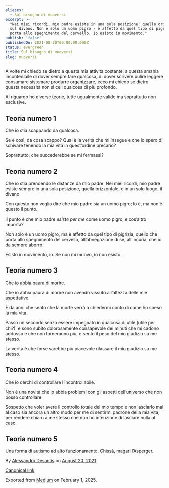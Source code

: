 ```yaml
---
aliases:
  - Sul bisogno di muoversi
excerpt: >-
  "Nei miei ricordi, mio padre esiste in una sola posizione: quella orizzontale
  sul divano. Non è solo un uomo pigro - è affetto da quel tipo di pigrizia che
  porta allo spegnimento del cervello. Io esisto in movimento."
publish: 'false'
publishedOn: 2021-08-20T00:00:00.000Z
status: evergreen
title: Sul bisogno di muoversi
slug: muoversi
---
```

A volte mi chiedo se dietro a questa mia attività costante, a questa smania incontenibile di dover sempre fare qualcosa, di dover scrivere pulire leggere consumare sistemare produrre organizzare, ecco mi chiedo se dietro questa necessità non si celi qualcosa di più profondo.

Al riguardo ho diverse teorie, tutte ugualmente valide ma soprattutto non esclusive.

## Teoria numero 1

Che io stia scappando da qualcosa.

Se è così, da cosa scappo? Qual è la verità che mi insegue e che io spero di schivare tenendo la mia vita in quest’ordine precario?

Soprattutto, che succederebbe se mi fermassi?

## Teoria numero 2

Che io stia prendendo le distanze da mio padre. Nei miei ricordi, mio padre esiste sempre in una sola posizione, quella orizzontale, e in un solo luogo, il divano.

Con questo non voglio dire che mio padre sia un uomo pigro; lo è, ma non è questo il punto.

Il punto è che mio padre _esiste per me_ come uomo pigro, e cos’altro importa?

Non solo è un uomo pigro, ma è affetto da quel tipo di pigrizia, quello che porta allo spegnimento del cervello, all’abnegazione di sé, all’incuria, che io da sempre aborro.

Esisto in movimento, io. Se non mi muovo, io non esisto.

## Teoria numero 3

Che io abbia paura di morire.

Che io abbia paura di morire non avendo vissuto all’altezza delle mie aspettative.

È da anni che sento che la morte verrà a chiedermi conto di come ho speso la mia vita.

Passo un secondo senza essere impegnato in qualcosa di utile (utile per chi?), e sono subito dolorosamente consapevole dei minuti che mi cadono addosso e che non torneranno più, e sento il peso del mio giudizio su me stesso.

La verità è che forse sarebbe più piacevole rilassare il mio giudizio su me stesso.

## Teoria numero 4

Che io cerchi di controllare l’incontrollabile.

Non è una novità che io abbia problemi con gli aspetti dell’universo che non posso controllare.

Sospetto che voler avere il controllo totale del mio tempo e non lasciarlo mai al caso sia ancora un altro modo per me di sentirmi padrone della mia vita, per rendere chiaro a me stesso che non ho intenzione di lasciare nulla al caso.

## Teoria numero 5

Una forma di autismo ad alto funzionamento. Chissà, magari l’Asperger.

By [Alessandro Desantis](https://medium.com/@aldesantis) on [August 20, 2021](https://medium.com/p/d53583c4646).

[Canonical link](https://medium.com/@aldesantis/sul-bisogno-di-muoversi-d53583c4646)

Exported from [Medium](https://medium.com) on February 1, 2025.

